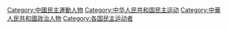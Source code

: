 [[Category:中國民主運動人物|Category:中國民主運動人物]]
[[Category:中华人民共和国民主运动|Category:中华人民共和国民主运动]]
[[Category:中華人民共和國政治人物|Category:中華人民共和國政治人物]]
[[Category:各国民主运动者|Category:各国民主运动者]]
